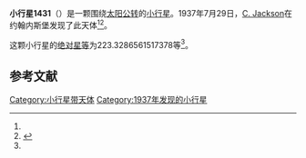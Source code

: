 {{Infobox planet
| bgcolour = #FFFFC0
| name = 1431 Luanda
| symbol = 
| image = 
| caption = 
| discovery = yes
| discovery_ref = 
| discoverer = [[C._Jackson|C. Jackson]]
| discovery_site = [[约翰内斯堡|约翰内斯堡]] 
| discovered = 1937年7月29日
| designations = yes
| mp_name = 
| named_after = 
| alt_names = 1937 OB/ 1949 KZ
| mp_category = [[主带小行星|主带小行星]]
| orbit_ref = <ref name="a">[http://ssd.jpl.nasa.gov/sbdb.cgi?sstr=1431 1431 Luanda] {{Wayback|url=http://ssd.jpl.nasa.gov/sbdb.cgi?sstr=1431 |date=20210121053959 }}，小行星數據庫瀏覽器（JPL Small-Body Database Browser）－[[美国国家航空航天局|美国国家航空航天局]]喷气推进实验室</ref>
| epoch = 2456400.5 (2013年4月18日更新)
| aphelion = {{convert|3.102152985341137|AU|km|3|abbr=on|lk=out}}
| perihelion = {{convert|2.136835804453646|AU|km|3|abbr=on}}
| semimajor = {{convert|2.619494394897391|AU|km|3|abbr=on}}
| eccentricity = 0.184256394
| period = 1548.547877 [[日|日]]<br />4.24[[儒略年|儒略年]]
| avg_speed = 
| inclination = 14.00858097034168
| asc_node = 117.8825057555538
| mean_anomaly = 
| arg_peri = 223.3286561517378
| satellites = 
| physical_characteristics = yes
| dimensions = 
| mass = 
| density = 
| surface_grav = 
| escape_velocity = 
| sidereal_day = 
| axial_tilt = 
| pole_ecliptic_lat = 
| pole_ecliptic_lon = 
| albedo = 
| temperatures= 
| temp_name1 = 
| mean_temp_1 = 
| max_temp_1 = 
| temp_name2 = 
| max_temp_2 = 
| spectral_type = 
| abs_magnitude = 223.3286561517378
}}

'''小行星1431'''（{{lang-en|1431 Luanda}}）是一颗围绕[[太阳|太阳]][[公转|公转]]的[[小行星|小行星]]。1937年7月29日，[[C._Jackson|C. Jackson]]在约翰内斯堡发现了此天体<ref name="a" /><ref>{{cite news|title=小行星列表|url=http://cfa-www.harvard.edu/iau/lists/NumberedMPs.txt|accessdate=2013-07-08|newspaper=哈佛大学|archive-date=2008-05-17|archive-url=https://web.archive.org/web/20080517010638/http://cfa-www.harvard.edu/iau/lists/NumberedMPs.txt|dead-url=no}}</ref>。

这颗小行星的[[绝对星等|绝对星等]]为223.3286561517378等<ref name="a" />。

==参考文献==
{{reflist}}
{{Minor Planet Number|[[小行星1430|小行星1430]]|[[小行星1432|小行星1432]]}}

{{小天体}}

[[Category:小行星带天体|Category:小行星带天体]]
[[Category:1937年发现的小行星|Category:1937年发现的小行星]]

{{asteroid-stub}}